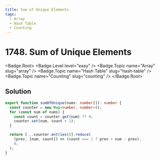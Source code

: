 ```yaml
---
title: Sum of Unique Elements
tags:
  - Array
  - Hash Table
  - Counting
---
```


# 1748. Sum of Unique Elements

<Badge.Root>
  <Badge.Level level="easy" />
  <Badge.Topic name="Array" slug="array" />
  <Badge.Topic name="Hash Table" slug="hash-table" />
  <Badge.Topic name="Counting" slug="counting" />
</Badge.Root>

## Solution

```typescript filename="solution.ts" copy
export function sumOfUnique(nums: number[]): number {
  const counter = new Map<number, number>();
  for (const num of nums) {
    const count = counter.get(num) ?? 0;
    counter.set(num, count + 1);
  }

  return [...counter.entries()].reduce(
    (prev, [num, count]) => (count === 1 ? prev + num : prev),
    0,
  );
}
```

<ProblemLink
  codingSite="leetcode"
  href="https://leetcode.com/problems/sum-of-unique-elements"
  title="Sum of Unique Elements"
/>
